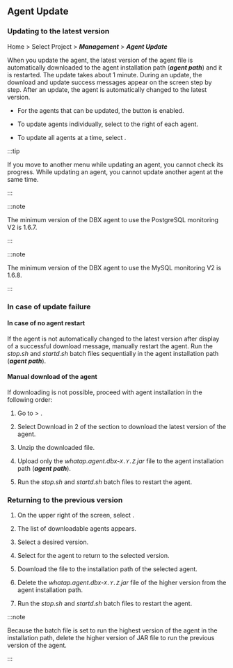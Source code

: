 ## Agent Update

### Updating to the latest version

Home > Select Project > **_Management_** > **_Agent Update_**

<ImgLang img='db-update-agent.png' desc='' />

When you update the agent, the latest version of the agent file is automatically downloaded to the agent installation path (**_agent path_**) and it is restarted. The update takes about 1 minute. During an update, the download and update success messages appear on the screen step by step. After an update, the agent is automatically changed to the latest version.

-   For the agents that can be updated, the <Cmdname sid="TTL06230" className="uitext" /> button is enabled.

-   To update agents individually, select <Cmdname sid="TTL06230" className="uitext" /> to the right of each agent.

-   To update all agents at a time, select <Cmdname sid="DSC07289" className="uitext" />.

:::tip

If you move to another menu while updating an agent, you cannot check its progress. While updating an agent, you cannot update another agent at the same time.

:::

<InDoc product='postgresql'>

:::note

The minimum version of the DBX agent to use the PostgreSQL monitoring V2 is 1.6.7.

:::

</InDoc>

<InDoc product='mysql'>

:::note

The minimum version of the DBX agent to use the MySQL monitoring V2 is 1.6.8.

:::

</InDoc>

### In case of update failure

#### In case of no agent restart

If the agent is not automatically changed to the latest version after display of a successful download message, manually restart the agent. Run the _stop.sh_ and _startd.sh_ batch files sequentially in the agent installation path (**_agent path_**).

#### Manual download of the agent

If downloading is not possible, proceed with agent installation in the following order:

1.  Go to <Cmdname sid="management" className="uitext" /> &gt; <Cmdname sid="agentInstall" className="uitext" />.

2.  Select <span class="uitext">Download</span> in 2 of the <Cmdname sid="agent-setup-guide" className="uitext" /> section to download the latest version of the agent.

3.  Unzip the downloaded file.

4.  Upload only the _whatap.agent.dbx-`X.Y.Z`.jar_ file to the agent installation path (**_agent path_**).

5.  Run the _stop.sh_ and _startd.sh_ batch files to restart the agent.

### Returning to the previous version

1.  On the upper right of the screen, select <Cmdname sid="goto_previous_version" className="uitext" />.

2.  The list of downloadable agents appears.

3.  Select a desired version.

4.  Select <Cmdname sid="download" className="uitext" /> for the agent to return to the selected version.

5.  Download the file to the installation path of the selected agent.

6.  Delete the _whatap.agent.dbx-`X.Y.Z`.jar_ file of the higher version from the agent installation path.

7.  Run the _stop.sh_ and _startd.sh_ batch files to restart the agent.

:::note

Because the batch file is set to run the highest version of the agent in the installation path, delete the higher version of JAR file to run the previous version of the agent.

:::
